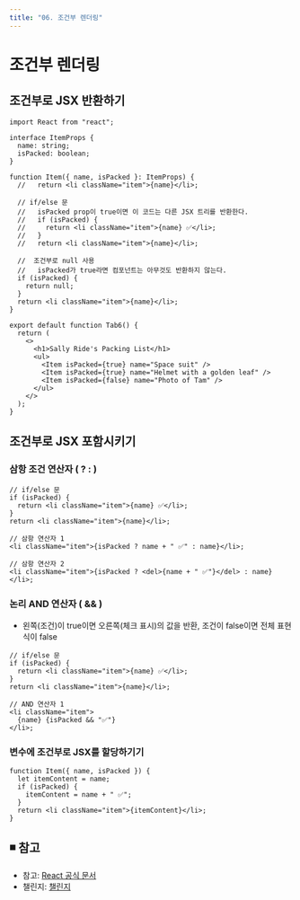 ```yaml
---
title: "06. 조건부 렌더링"
---
```


# 조건부 렌더링

## 조건부로 JSX 반환하기

```tsx
import React from "react";

interface ItemProps {
  name: string;
  isPacked: boolean;
}

function Item({ name, isPacked }: ItemProps) {
  //   return <li className="item">{name}</li>;

  // if/else 문
  //   isPacked prop이 true이면 이 코드는 다른 JSX 트리를 반환한다.
  //   if (isPacked) {
  //     return <li className="item">{name} ✅</li>;
  //   }
  //   return <li className="item">{name}</li>;

  //  조건부로 null 사용
  //   isPacked가 true라면 컴포넌트는 아무것도 반환하지 않는다.
  if (isPacked) {
    return null;
  }
  return <li className="item">{name}</li>;
}

export default function Tab6() {
  return (
    <>
      <h1>Sally Ride's Packing List</h1>
      <ul>
        <Item isPacked={true} name="Space suit" />
        <Item isPacked={true} name="Helmet with a golden leaf" />
        <Item isPacked={false} name="Photo of Tam" />
      </ul>
    </>
  );
}
```

## 조건부로 JSX 포함시키기

### 삼항 조건 연산자 ( ? : )

```tsx
// if/else 문
if (isPacked) {
  return <li className="item">{name} ✅</li>;
}
return <li className="item">{name}</li>;

// 삼항 연산자 1
<li className="item">{isPacked ? name + " ✅" : name}</li>;

// 삼항 연산자 2
<li className="item">{isPacked ? <del>{name + " ✅"}</del> : name}</li>;
```

### 논리 AND 연산자 ( && )

- 왼쪽(조건)이 true이면 오른쪽(체크 표시)의 값을 반환, 조건이 false이면 전체 표현 식이 false

```tsx
// if/else 문
if (isPacked) {
  return <li className="item">{name} ✅</li>;
}
return <li className="item">{name}</li>;

// AND 연산자 1
<li className="item">
  {name} {isPacked && "✅"}
</li>;
```

### 변수에 조건부로 JSX를 할당하기기

```tsx
function Item({ name, isPacked }) {
  let itemContent = name;
  if (isPacked) {
    itemContent = name + " ✅";
  }
  return <li className="item">{itemContent}</li>;
}
```

## ◾️ 참고

- 참고: [React 공식 문서](https://ko.react.dev/learn/conditional-rendering)
- 챌린지: [챌린지](https://ko.react.dev/learn/conditional-rendering#challenges)
